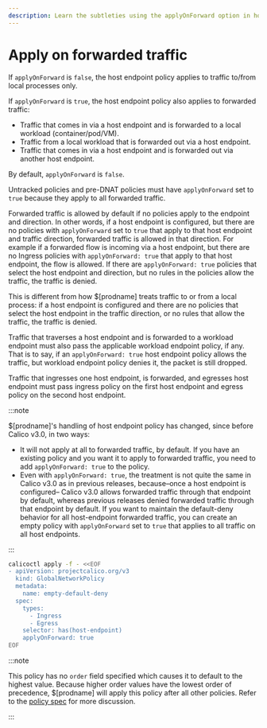 ```yaml
---
description: Learn the subtleties using the applyOnForward option in host endpoint policies.
---
```


# Apply on forwarded traffic

If `applyOnForward` is `false`, the host endpoint policy applies to traffic to/from
local processes only.

If `applyOnForward` is `true`, the host endpoint policy also applies to forwarded traffic:

- Traffic that comes in via a host endpoint and is forwarded to a local workload (container/pod/VM).
- Traffic from a local workload that is forwarded out via a host endpoint.
- Traffic that comes in via a host endpoint and is forwarded out via another host endpoint.

By default, `applyOnForward` is `false`.

Untracked policies and pre-DNAT policies must have `applyOnForward` set to `true`
because they apply to all forwarded traffic.

Forwarded traffic is allowed by default if no policies apply to the endpoint and direction. In
other words, if a host endpoint is configured, but there are no policies with `applyOnForward`
set to `true` that apply to that host endpoint and traffic direction, forwarded traffic is
allowed in that direction. For example if a forwarded flow is incoming via a host endpoint, but there are
no Ingress policies with `applyOnForward: true` that apply to that host endpoint, the flow is
allowed. If there are `applyOnForward: true` policies that select the host endpoint and direction,
but no rules in the policies allow the traffic, the traffic is denied.

This is different from how $[prodname] treats traffic to or from a local process:
if a host endpoint is configured and there are no policies that select the host endpoint in
the traffic direction, or no rules that allow the traffic, the traffic is denied.

Traffic that traverses a host endpoint and is forwarded to a workload endpoint must also pass
the applicable workload endpoint policy, if any. That is to say, if an `applyOnForward: true` host
endpoint policy allows the traffic, but workload endpoint policy denies it, the packet is still dropped.

Traffic that ingresses one host endpoint, is forwarded, and egresses host endpoint must
pass ingress policy on the first host endpoint and egress policy on the second host endpoint.

:::note

$[prodname]'s handling of host endpoint policy has changed, since before
Calico v3.0, in two ways:

- It will not apply at all to forwarded traffic, by default. If you have an existing
  policy and you want it to apply to forwarded traffic, you need to add `applyOnForward: true` to the policy.
- Even with `applyOnForward: true`, the treatment is not quite the same in
  Calico v3.0 as in previous releases, because–once a host endpoint is configured–
  Calico v3.0 allows forwarded traffic through that endpoint by default, whereas
  previous releases denied forwarded traffic through that endpoint by default.
  If you want to maintain the default-deny behavior for all host-endpoint forwarded
  traffic, you can create an empty policy with `applyOnForward` set to `true`
  that applies to all traffic on all host endpoints.

:::

```bash
calicoctl apply -f - <<EOF
- apiVersion: projectcalico.org/v3
  kind: GlobalNetworkPolicy
  metadata:
    name: empty-default-deny
  spec:
    types:
      - Ingress
      - Egress
    selector: has(host-endpoint)
    applyOnForward: true
EOF
```

:::note

This policy has no `order` field specified which causes it to default
to the highest value. Because higher order values have the lowest order of precedence,
$[prodname] will apply this policy after all other policies. Refer to the
[policy spec](../resources/networkpolicy.mdx#spec) for
more discussion.

:::
